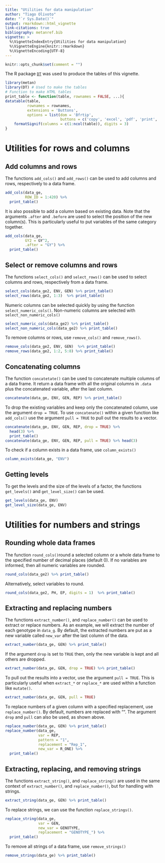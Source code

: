 ```yaml
---
title: "Utilities for data manipulation"
author: "Tiago Olivoto"
date: "`r Sys.Date()`"
output: rmarkdown::html_vignette
link-citations: true
bibliography: metanref.bib 
vignette: >
  %\VignetteIndexEntry{Utilities for data manipulation}
  %\VignetteEngine{knitr::rmarkdown}
  %\VignetteEncoding{UTF-8}
---
```



```r
knitr::opts_chunk$set(comment = "")
```

The R package [`DT`](https://rstudio.github.io/DT/) was used to produce the tables of this vignette.

```r
library(metan)
library(DT) # Used to make the tables
# Function to make HTML tables
print_table <- function(table, rownames = FALSE, ...){
datatable(table,
          rownames = rownames,
          extensions = 'Buttons',
          options = list(dom = 'Bfrtip',
                         buttons = c('copy', 'excel', 'pdf', 'print', 'colvis')), ...) %>%
    formatSignif(columns = c(1:ncol(table)), digits = 3)
}

```


# Utilities for rows and columns
## Add columns and rows
The functions `add_cols()` and `add_rows()` can be used to add columns and rows, respectively to a data frame.

```r
add_cols(data_ge,
         ROW_ID = 1:420) %>% 
  print_table()

```

It is also possible to add a column based on existing data. Note that the arguments `.after` and `.before` are used to select the position of the new column(s). This is particularly useful to put variables of the same category together.

```r
add_cols(data_ge,
         GY2 = GY^2,
         .after = "GY") %>% 
  print_table()
```

## Select or remove columns and rows
The functions `select_cols()` and `select_rows()` can be used to select columns and rows, respectively from a data frame.

```r
select_cols(data_ge2, ENV, GEN) %>% print_table()
select_rows(data_ge2, 1:3)  %>% print_table()
```

Numeric columns can be selected quickly by using the function `select_numeric_cols()`. Non-numeric columns are selected with `select_non_numeric_cols()`

```r
select_numeric_cols(data_ge2) %>% print_table()
select_non_numeric_cols(data_ge2) %>% print_table()
```


To remove columns or rows, use `remove_cols()` and `remove_rows()`.
```r
remove_cols(data_ge2, ENV, GEN)  %>% print_table()
remove_rows(data_ge2, 1:2, 5:8) %>% print_table()
```


## Concatenating columns
The function `concatetate()` can be used to concatenate multiple columns of a data frame. It return a data frame with all the original columns in `.data` plus the concatenated variable, after the last column.


```r
concatenate(data_ge, ENV, GEN, REP) %>% print_table()
```

To drop the existing variables and keep only the concatenated column, use the argument `drop = TRUE`. To use `concatenate()` within a given function like `add_cols()` use the argument `pull = TRUE` to pull out the results to a vector.
```r
concatenate(data_ge, ENV, GEN, REP, drop = TRUE) %>%
  head(3) %>% 
  print_table()
concatenate(data_ge, ENV, GEN, REP, pull = TRUE) %>% head(3)
```


To check if a column exists in a data frame, use `column_exists()`

```r
column_exists(data_ge, "ENV")
```

## Getting levels
To get the levels and the size of the levels of a factor, the functions `get_levels()` and `get_level_size()` can be used.

```r
get_levels(data_ge, ENV)
get_level_size(data_ge, ENV)
```


# Utilities for numbers and strings
## Rounding whole data frames
The function `round_cols()`round a selected column or a whole data frame to the specified number of decimal places (default 0). If no variables are informed, then all numeric variables are rounded.

```r
round_cols(data_ge2) %>% print_table()
```

Alternatively, select variables to round.
```r
round_cols(data_ge2, PH, EP, digits = 1)  %>% print_table()
```

## Extracting and replacing numbers

The functions `extract_number()`, and `replace_number()` can be used to extract or replace numbers. As an example, we will extract the number of each genotype in `data_g`. By default, the extracted numbers are put as a new variable called `new_var` after the last column of the data.

```r
extract_number(data_ge, GEN) %>% print_table()
```

If the argument `drop` is set to `TRUE` then, only the new variable is kept and all others are dropped.

```r
extract_number(data_ge, GEN, drop = TRUE) %>% print_table()
```

To pull out the results into a vector, use the argument `pull = TRUE`. This is particularly useful when `extract_*` or `replace_*` are used within a function like `mutate()`.


```r
extract_number(data_ge, GEN, pull = TRUE)
```

To replace numbers of a given column with a specified replacement, use `replace_number()`. By default, numbers are replaced with "". The argument `drop` and `pull` can also be used, as shown above.

```r
replace_number(data_ge, GEN) %>% print_table()
replace_number(data_ge,
               var = REP,
               pattern = "1",
               replacement = "Rep_1",
               new_var = R_ONE) %>% 
  print_table()
```

## Extracting, replacing, and removing strings
The functions `extract_string()`, and `replace_string()` are used in the same context of `extract_number()`, and `replace_number()`, but for handling with strings.

```r
extract_string(data_ge, GEN) %>% print_table()
```

To replace strings, we can use the function `replace_strings()`.
```r
replace_string(data_ge,
               var = GEN,
               new_var = GENOTYPE,
               replacement = "GENOTYPE_") %>% 
  print_table()
```

To remove all strings of a data frame, use `remove_strings()`
```r
remove_strings(data_ge) %>% print_table()
```

